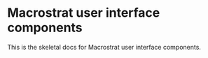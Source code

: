 # Macrostrat user interface components

This is the skeletal docs for Macrostrat user interface components.
